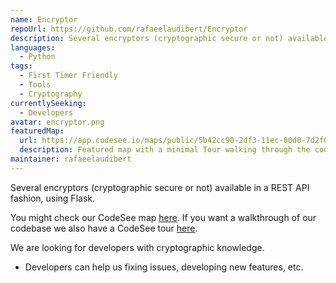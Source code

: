 ```yaml
---
name: Encryptor
repoUrl: https://github.com/rafaeelaudibert/Encryptor
description: Several encryptors (cryptographic secure or not) available in a REST API fashion, using Flask.
languages:
  - Python
tags:
  - First Timer Friendly
  - Tools
  - Cryptography
currentlySeeking:
  - Developers
avatar: encryptor.png
featuredMap:
  url: https://app.codesee.io/maps/public/5b42cc90-2df3-11ec-80d0-7d2f654f857e
  description: Featured map with a minimal Tour walking through the codebase.
maintainer: rafaeelaudibert
---
```


<Overview>

Several encryptors (cryptographic secure or not) available in a REST API fashion, using Flask.

You might check our CodeSee map [here](https://app.codesee.io/maps/public/fba69790-2df1-11ec-ab8c-99eaa34b065f). If you want a walkthrough of our codebase we also have a CodeSee tour [here](https://app.codesee.io/maps/5b42cc90-2df3-11ec-80d0-7d2f654f857e).

</Overview>

<Contributing>

We are looking for developers with cryptographic knowledge.

- Developers can help us fixing issues, developing new features, etc.

</Contributing>
